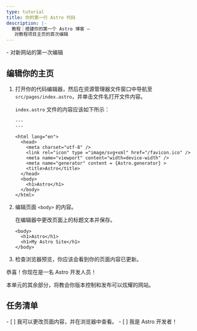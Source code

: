 ```yaml
---
type: tutorial
title: 你的第一行 Astro 代码
description: |-
  教程：搭建你的第一个 Astro 博客 —
   对教程项目主页的首次编辑
---
```


<PreCheck>
  - 对新网站的第一次编辑
</PreCheck>

## 编辑你的主页

1. 打开你的代码编辑器，然后在资源管理器文件窗口中导航至 `src/pages/index.astro`，并单击文件名打开文件内容。

    `index.astro` 文件的内容应该如下所示：

    ```astro title="src/pages/index.astro"
    ---
    ---

    <html lang="en">
      <head>
        <meta charset="utf-8" />
        <link rel="icon" type ="image/svg+xml" href="/favicon.ico" />
        <meta name="viewport" content="width=device-width" />
        <meta name="generator" content = {Astro.generator} >
        <title>Astro</title>
      </head>
      <body>
        <h1>Astro</h1>
      </body>
    </html>
    ```

2. 编辑页面 `<body>` 的内容。

    在编辑器中更改页面上的标题文本并保存。

    ```astro title="src/pages/index.astro" del={2} ins={3}
    <body>
      <h1>Astro</h1>
      <h1>My Astro Site</h1>
    </body>
    ```

3. 检查浏览器预览，你应该会看到你的页面内容已更新。

恭喜！你现在是一名 Astro 开发人员！

本单元的其余部分，将教会你版本控制和发布可以炫耀的网站。

<Box icon="check-list">

## 任务清单

<Checklist>
- [ ] 我可以更改页面内容，并在浏览器中查看。
- [ ] 我是 Astro 开发者！
</Checklist>
</Box>
